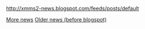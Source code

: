 <feed items=5 showdate="d F Y H:m (T)" showtitle=false>http://xmms2-news.blogspot.com/feeds/posts/default</feed>


[http://xmms2-news.blogspot.com/ More news] [[Template:OLDNews|Older news (before blogspot)]]